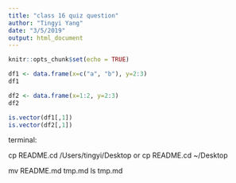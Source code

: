 ```yaml
---
title: "class 16 quiz question"
author: "Tingyi Yang"
date: "3/5/2019"
output: html_document
---
```


```r
knitr::opts_chunk$set(echo = TRUE)
```

```r
df1 <- data.frame(x=c("a", "b"), y=2:3)
df1

df2 <- data.frame(x=1:2, y=2:3)
df2

is.vector(df1[,1])
is.vector(df2[,1])
```

terminal:

cp README.cd /Users/tingyi/Desktop
or 
cp README.cd ~/Desktop

mv README.md tmp.md
ls tmp.md